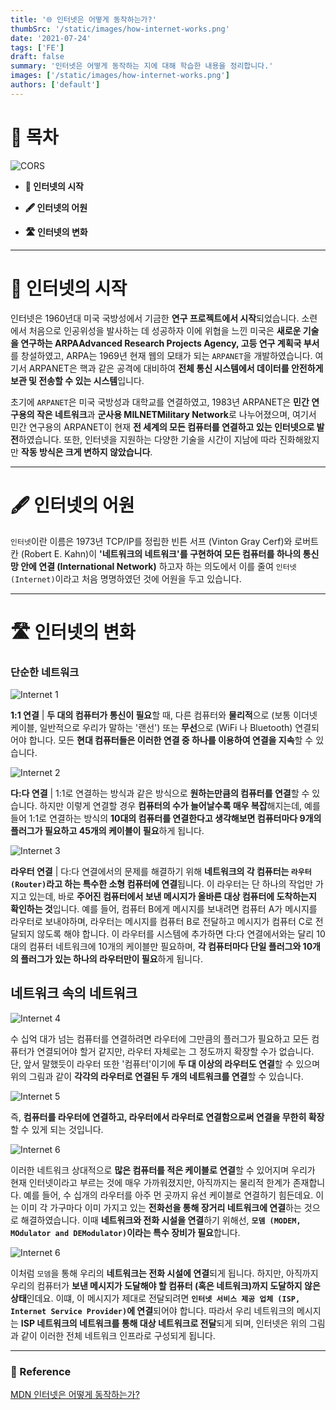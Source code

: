 ```yaml
---
title: '🌐 인터넷은 어떻게 동작하는가?'
thumbSrc: '/static/images/how-internet-works.png'
date: '2021-07-24'
tags: ['FE']
draft: false
summary: '인터넷은 어떻게 동작하는 지에 대해 학습한 내용을 정리합니다.'
images: ['/static/images/how-internet-works.png']
authors: ['default']
---
```


# 📌 목차

![CORS](/static/images/how-internet-works.png)

- **📡 인터넷의 시작**

- **🖋 인터넷의 어원**

- **🛣️ 인터넷의 변화**

---

# 📡 인터넷의 시작

인터넷은 1960년대 미국 국방성에서 기금한 **연구 프로젝트에서 시작**되었습니다. 소련에서 처음으로 인공위성을 발사하는 데 성공하자 이에 위협을 느낀 미국은 **새로운 기술을 연구하는 ARPAAdvanced Research Projects Agency, 고등 연구 계획국 부서**를 창설하였고, ARPA는 1969년 현재 웹의 모태가 되는 `ARPANET`을 개발하였습니다. 여기서 ARPANET은 핵과 같은 공격에 대비하여 **전체 통신 시스템에서 데이터를 안전하게 보관 및 전송할 수 있는 시스템**입니다.

초기에 `ARPANET`은 미국 국방성과 대학교를 연결하였고, 1983년 ARPANET은 **민간 연구용의 작은 네트워크**과 **군사용 MILNETMilitary Network**로 나누어졌으며, 여기서 민간 연구용의 ARPANET이 현재 **전 세계의 모든 컴퓨터를 연결하고 있는 인터넷으로 발전**하였습니다. 또한, 인터넷을 지원하는 다양한 기술을 시간이 지남에 따라 진화해왔지만 **작동 방식은 크게 변하지 않았습니다**.

---

# 🖋 인터넷의 어원

`인터넷`이란 이름은 1973년 TCP/IP를 정립한 빈튼 서프 (Vinton Gray Cerf)와 로버트 칸 (Robert E. Kahn)이 **'네트워크의 네트워크'를 구현하여 모든 컴퓨터를 하나의 통신망 안에 연결 (International Network)** 하고자 하는 의도에서 이를 줄여 `인터넷 (Internet)`이라고 처음 명명하였던 것에 어원을 두고 있습니다.

---

# 🛣️ 인터넷의 변화

### 단순한 네트워크

![Internet 1](/static/images/internet1.png)

**1:1 연결** | **두 대의 컴퓨터가 통신이 필요**할 때, 다른 컴퓨터와 **물리적**으로 (보통 이더넷 케이블, 일반적으로 우리가 말하는 '랜선') 또는 **무선**으로 (WiFi 나 Bluetooth) 연결되어야 합니다. 모든 **현대 컴퓨터들은 이러한 연결 중 하나를 이용하여 연결을 지속**할 수 있습니다.

![Internet 2](/static/images/internet2.png)

**다:다 연결** | 1:1로 연결하는 방식과 같은 방식으로 **원하는만큼의 컴퓨터를 연결**할 수 있습니다. 하지만 이렇게 연결할 경우 **컴퓨터의 수가 늘어날수록 매우 복잡**해지는데, 예를 들어 1:1로 연결하는 방식의 **10대의 컴퓨터를 연결한다고 생각해보면 컴퓨터마다 9개의 플러그가 필요하고 45개의 케이블이 필요**하게 됩니다.

![Internet 3](/static/images/internet3.png)

**라우터 연결** | 다:다 연결에서의 문제를 해결하기 위해 **네트워크의 각 컴퓨터는 `라우터 (Router)`라고 하는 특수한 소형 컴퓨터에 연결**됩니다. 이 라우터는 단 하나의 작업만 가지고 있는데, 바로 **주어진 컴퓨터에서 보낸 메시지가 올바른 대상 컴퓨터에 도착하는지 확인하는 것**입니다. 예를 들어, 컴퓨터 B에게 메시지를 보내려면 컴퓨터 A가 메시지를 라우터로 보내야하며, 라우터는 메시지를 컴퓨터 B로 전달하고 메시지가 컴퓨터 C로 전달되지 않도록 해야 합니다. 이 라우터를 시스템에 추가하면 다:다 연결에서와는 달리 10대의 컴퓨터 네트워크에 10개의 케이블만 필요하며, **각 컴퓨터마다 단일 플러그와 10개의 플러그가 있는 하나의 라우터만이 필요**하게 됩니다.

## 네트워크 속의 네트워크

![Internet 4](/static/images/internet4.png)

수 십억 대가 넘는 컴퓨터를 연결하려면 라우터에 그만큼의 플러그가 필요하고 모든 컴퓨터가 연결되어야 할거 같지만, 라우터 자체로는 그 정도까지 확장할 수가 없습니다. 단, 앞서 말했듯이 라우터 또한 '컴퓨터'이기에 **두 대 이상의 라우터도 연결**할 수 있으며 위의 그림과 같이 **각각의 라우터로 연결된 두 개의 네트워크를 연결**할 수 있습니다.

![Internet 5](/static/images/internet5.png)

즉, **컴퓨터를 라우터에 연결하고, 라우터에서 라우터로 연결함으로써 연결을 무한히 확장**할 수 있게 되는 것입니다.

![Internet 6](/static/images/internet6.png)

이러한 네트워크 상대적으로 **많은 컴퓨터를 적은 케이블로 연결**할 수 있어지며 우리가 현재 인터넷이라고 부르는 것에 매우 가까워졌지만, 아직까지는 물리적 한계가 존재합니다. 예를 들어, 수 십개의 라우터를 아주 먼 곳까지 유선 케이블로 연결하기 힘든데요. 이는 이미 각 가구마다 이미 가지고 있는 **전화선을 통해 장거리 네트워크에 연결**하는 것으로 해결하였습니다. 이때 **네트워크와 전화 시설을 연결**하기 위해선, **`모뎀 (MODEM, MOdulator and DEModulator)`이라는 특수 장비가 필요**합니다.

![Internet 6](/static/images/internet7.png)

이처럼 `모뎀`을 통해 우리의 **네트워크는 전화 시설에 연결**되게 됩니다. 하지만, 아직까지 우리의 컴퓨터가 **보낸 메시지가 도달해야 할 컴퓨터 (혹은 네트워크)까지 도달하지 않은 상태**인데요. 이떄, 이 메시지가 제대로 전달되려면 **`인터넷 서비스 제공 업체 (ISP, Internet Service Provider)`에 연결**되어야 합니다. 따라서 우리 네트워크의 메시지는 **ISP 네트워크의 네트워크를 통해 대상 네트워크로 전달**되게 되며, 인터넷은 위의 그림과 같이 이러한 전체 네트워크 인프라로 구성되게 됩니다.

---

### 🔗 Reference

[MDN 인터넷은 어떻게 동작하는가?](https://developer.mozilla.org/ko/docs/Learn/Common_questions/How_does_the_Internet_work)
